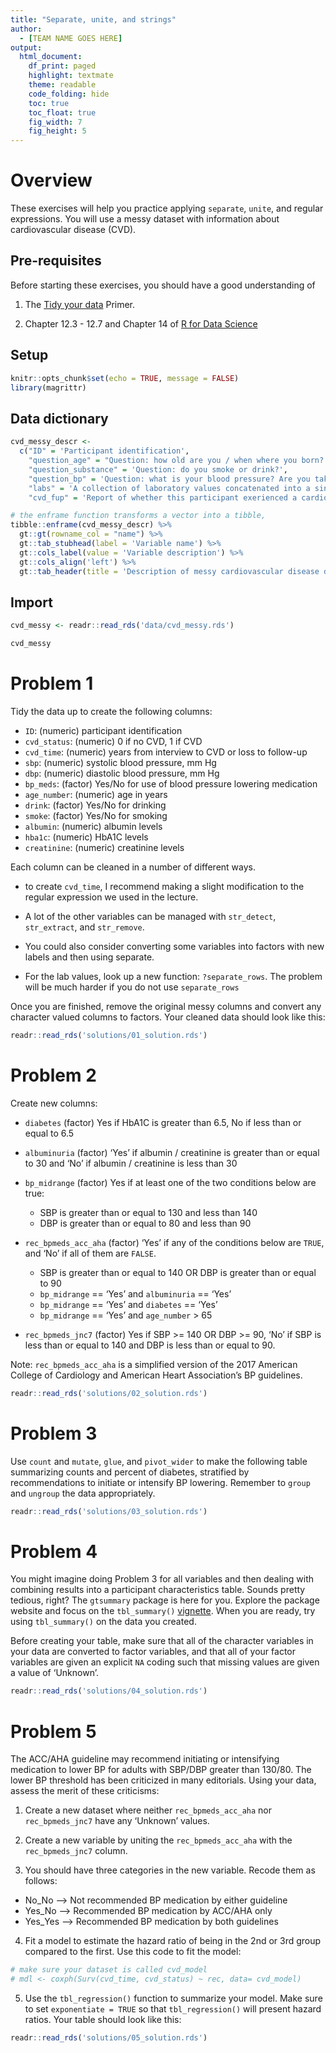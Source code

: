 ```yaml
---
title: "Separate, unite, and strings"
author:
  - [TEAM NAME GOES HERE]
output: 
  html_document:
    df_print: paged
    highlight: textmate 
    theme: readable
    code_folding: hide
    toc: true
    toc_float: true
    fig_width: 7
    fig_height: 5
---
```


# Overview

These exercises will help you practice applying `separate`, `unite`, and regular expressions. You will use a messy dataset with information about cardiovascular disease (CVD).

## Pre-requisites 

Before starting these exercises, you should have a good understanding of 

1. The [Tidy your data](https://rstudio.cloud/learn/primers/4.1) Primer.

1. Chapter 12.3 - 12.7 and Chapter 14 of [R for Data Science](https://r4ds.had.co.nz/tidy-data.html#pivoting)

## Setup

```r

knitr::opts_chunk$set(echo = TRUE, message = FALSE)
library(magrittr)

```

## Data dictionary

```r

cvd_messy_descr <-
  c("ID" = 'Participant identification',
    "question_age" = "Question: how old are you / when where you born? Participants 51 or older answered the second question.",
    "question_substance" = 'Question: do you smoke or drink?',
    "question_bp" = 'Question: what is your blood pressure? Are you taking medications to lower your blood pressure?',
    "labs" = 'A collection of laboratory values concatenated into a single string. Notably, the order of lab values is random',
    "cvd_fup" = 'Report of whether this participant exerienced a cardiovascular disease event (i.e., stroke or coronary heart disease) after their interview')

# the enframe function transforms a vector into a tibble,
tibble::enframe(cvd_messy_descr) %>% 
  gt::gt(rowname_col = "name") %>%
  gt::tab_stubhead(label = 'Variable name') %>% 
  gt::cols_label(value = 'Variable description') %>% 
  gt::cols_align('left') %>% 
  gt::tab_header(title = 'Description of messy cardiovascular disease data')

```

## Import

```r

cvd_messy <- readr::read_rds('data/cvd_messy.rds')

cvd_messy

```

# Problem 1

Tidy the data up to create the following columns: 

- `ID`: (numeric) participant identification
- `cvd_status`: (numeric) 0 if no CVD, 1 if CVD 
- `cvd_time`: (numeric) years from interview to CVD or loss to follow-up
- `sbp`: (numeric) systolic blood pressure, mm Hg
- `dbp`: (numeric) diastolic blood pressure, mm Hg
- `bp_meds`: (factor) Yes/No for use of blood pressure lowering medication
- `age_number`: (numeric) age in years
- `drink`: (factor) Yes/No for drinking  
- `smoke`: (factor) Yes/No for smoking
- `albumin`: (numeric) albumin levels
- `hba1c`: (numeric) HbA1C levels
- `creatinine`: (numeric) creatinine levels

Each column can be cleaned in a number of different ways. 

- to create `cvd_time`, I recommend making a slight modification to the regular expression we used in the lecture. 

- A lot of the other variables can be managed with `str_detect`, `str_extract`, and `str_remove`. 

- You could also consider converting some variables into factors with new labels and then using separate. 

- For the lab values, look up a new function: `?separate_rows`. The problem will be much harder if you do not use `separate_rows`

Once you are finished, remove the original messy columns and convert any character valued columns to factors. Your cleaned data should look like this: 

```r

readr::read_rds('solutions/01_solution.rds')

```

# Problem 2

Create new columns:

- `diabetes` (factor) Yes if HbA1C is greater than 6.5, No if less than or equal to 6.5

- `albuminuria` (factor) 'Yes' if albumin / creatinine is greater than or equal to 30 and 'No' if albumin / creatinine is less than 30

- `bp_midrange` (factor) Yes if at least one of the two conditions below are true: 

    + SBP is greater than or equal to 130 and less than 140 
    + DBP is greater than or equal to 80 and less than 90 

- `rec_bpmeds_acc_aha` (factor) 'Yes' if any of the conditions below are `TRUE`, and 'No' if all of them are `FALSE`.

    + SBP is greater than or equal to 140 OR DBP is greater than or equal to 90
    + `bp_midrange` == 'Yes' and `albuminuria` == 'Yes'
    + `bp_midrange` == 'Yes' and `diabetes` == 'Yes'
    + `bp_midrange` == 'Yes' and `age_number` > 65


- `rec_bpmeds_jnc7` (factor) Yes if SBP >= 140 OR DBP >= 90, 'No' if SBP is less than or equal to 140 and DBP is less than or equal to 90.

Note: `rec_bpmeds_acc_aha` is a simplified version of the 2017 American College of Cardiology and American Heart Association's BP guidelines.

```r

readr::read_rds('solutions/02_solution.rds')

```

# Problem 3

Use `count` and `mutate`, `glue`, and `pivot_wider` to make the following table summarizing counts and percent of diabetes, stratified by recommendations to initiate or intensify BP lowering. Remember to `group` and `ungroup` the data appropriately. 

```r

readr::read_rds('solutions/03_solution.rds')

```

# Problem 4

You might imagine doing Problem 3 for all variables and then dealing with combining results into a participant characteristics table. Sounds pretty tedious, right? The `gtsummary` package is here for you. Explore the package website and focus on the `tbl_summary()` [vignette](http://www.danieldsjoberg.com/gtsummary/articles/tbl_summary.html). When you are ready, try using `tbl_summary()` on the data you created. 

Before creating your table, make sure that all of the character variables in your data are converted to factor variables, and that all of your factor variables are given an explicit `NA` coding such that missing values are given a value of 'Unknown'. 

```r

readr::read_rds('solutions/04_solution.rds')

```

# Problem 5

The ACC/AHA guideline may recommend initiating or intensifying medication to lower BP for adults with SBP/DBP greater than 130/80. The lower BP threshold has been criticized in many editorials. Using your data, assess the merit of these criticisms: 

1. Create a new dataset where neither `rec_bpmeds_acc_aha` nor `rec_bpmeds_jnc7` have any 'Unknown' values.

2. Create a new variable by uniting the `rec_bpmeds_acc_aha` with the `rec_bpmeds_jnc7` column. 

3. You should have three categories in the new variable. Recode them as follows: 

- No_No --> Not recommended BP medication by either guideline
- Yes_No --> Recommended BP medication by ACC/AHA only
- Yes_Yes --> Recommended BP medication by both guidelines

4. Fit a model to estimate the hazard ratio of being in the 2nd or 3rd group compared to the first. Use this code to fit the model: 

```r

# make sure your dataset is called cvd_model
# mdl <- coxph(Surv(cvd_time, cvd_status) ~ rec, data= cvd_model)

```

5. Use the `tbl_regression()` function to summarize your model. Make sure to set `exponentiate = TRUE` so that `tbl_regression()` will present hazard ratios. Your table should look like this:

```r

readr::read_rds('solutions/05_solution.rds')

```



